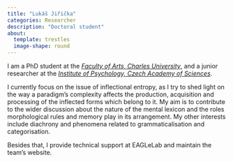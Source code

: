 ```yaml
---
title: "Lukáš Jiřička"
categories: Researcher
description: "Doctoral student"
about:
  template: trestles
  image-shape: round
---
```

I am a PhD student at the [*Faculty of Arts, Charles University*](https://www.ff.cuni.cz/), and a junior researcher at the [*Institute of Psychology, Czech Academy of Sciences*](https://psu.cas.cz/en/).

I currently focus on the issue of inflectional entropy, as I try to shed light on the way a paradigm's complexity affects the production, acquisition and processing of the inflected forms which belong to it. My aim is to contribute to the wider discussion about the nature of the mental lexicon and the roles morphological rules and memory play in its arrangement. My other interests include diachrony and phenomena related to grammaticalisation and categorisation.

Besides that, I provide technical support at EAGLeLab and maintain the team's website.